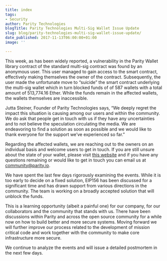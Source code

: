 ```yaml
---
title: index
tags:
- Security
author: Parity Technologies
blogTitle: Parity Technologies Multi-Sig Wallet Issue Update
slug: blog/parity-technologies-multi-sig-wallet-issue-update/
date_published: 2017-11-13T06:00:00+01:00
image: ''

---
```

This week, as has been widely reported, a vulnerability in the Parity Wallet library contract of the standard multi-sig contract was found by an anonymous user. This user managed to gain access to the smart contract, effectively making themselves the owner of the contract. Subsequently, the user made the unfortunate move to “suicide” the smart contract underlying the multi-sig wallet which in turn blocked funds of of 587 wallets with a total amount of 513,774.16 Ether. While the funds remain in the affected wallets, the wallets themselves are inaccessible.

Jutta Steiner, Founder of Parity Technologies says, “We deeply regret the impact this situation is causing among our users and within the community. We do ask that people get in touch with us if they have any uncertainties and to not believe the speculation circulating the media. We are endeavoring to find a solution as soon as possible and we would like to thank everyone for the support we’ve experienced so far.”

Regarding the affected wallets, we are reaching out to the owners on an individual basis and welcome users to get in touch. If you are still unsure about the state of your wallet, please visit [this website](https://affected.parity.io/) and if you have any questions remaining or would like to get in touch you can email us at [community@parity.io](mailto:community@parity.io).

We have spent the last few days rigorously examining the events. While it is too early to decide on a fixed solution, EIP156 has been discussed for a significant time and has drawn support from various directions in the community. The team is working on a broadly accepted solution that will unblock the funds.

This is a learning opportunity (albeit a painful one) for our company, for our collaborators and the community that stands with us. There have been discussions within Parity and across the open source community for a while now on how to build better and more secure systems. Moving forward we will further improve our process related to the development of mission critical code and work together with the community to make core infrastructure more secure.

We continue to analyze the events and will issue a detailed postmortem in the next few days.